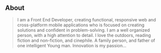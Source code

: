 ## About

> I am a Front End Developer, creating functional, responsive web and cross-platform mobile applications who is focused on creating solutions and confident in problem-solving. 
I am  a well organized person, with a high attention to detail. I love the outdoors, reading fiction and non-fiction, and cinephile. A family person, and father of one intelligent Young man. Innovation is my passion...